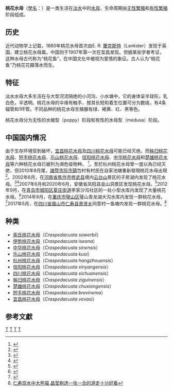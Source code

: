 {{Automatic Taxobox
| taxon = Craspedacusta
| authority = Lankester, 1880
| image = Craspedacusta sowerbyii.jpg
| image_caption = 索氏桃花水母
| subdivision_ranks = [[種|種]]
| subdivision = [[#种类|見內文]]
}}
'''桃花水母'''（[[學名|學名]]：{{lang|la|'''''Craspedacusta'''''}}）是一类生活在[[淡水|淡水]]中的[[水母|水母]]，生命周期由[[无性繁殖|无性繁殖]]和[[有性繁殖|有性繁殖]]阶段组成。

== 历史 ==
近代动物学上记载，1880年桃花水母首次由E. R. [[蘭克斯特|蘭克斯特]]（Lankster）发现于英国，建立桃花水母属。中国则于1907年第一次在宜昌发现。但据某些学者考证，这种水母古代称为“桃花鱼”，在中国文化中被视为爱情的象征。古人认为“桃花鱼”乃桃花花瓣落水而生。

== 特征 ==
淡水水母大多生活在与大型河流隔绝的小河沟、小水塘中，它的身体呈半球形，乳白色，半透明。桃花水母的伞缘有触手，按其长短和着生位置可分为数级，有4条辐管和1环管。不同品种的桃花水母生殖腺有绿、褐黄、红、黑等色。

桃花水母分为无性的水螅型（poppy）阶段和有性的水母型（medusa）阶段。

== 中国国内情况 ==
由于生存环境受到破坏，[[宜昌桃花水母|宜昌桃花水母]]及[[四川桃花水母|四川桃花水母]]可能已经灭绝。而[[秭归桃花水母|秭归桃花水母]]、[[短手桃花水母|短手桃花水母]]、[[乐山桃花水母|乐山桃花水母]]、[[信阳桃花水母|信阳桃花水母]]、[[中华桃花水母|中华桃花水母]]和[[楚雄桃花水母|楚雄桃花水母]]等六种桃花水母已被列为濒危级物种。 <ref>{{cite web |url=http://www.docin.com/p-5317832.html |title=淡水水母之桃花水母 |language=zh-hans |accessdate=2010-07-03 |archive-date=2010-09-09 |archive-url=https://web.archive.org/web/20100909015423/http://www.docin.com/p-5317832.html |dead-url=no }}</ref>。至於杭州桃花水母曾一度以為已经灭绝，但2010年8月尾，[[諸暨市|諸暨市]][[阮市鎮|阮市鎮]]包村有村民在自家池塘重新發現桃花水母出現<ref name=yahoo>{{cite news |url=http://hk.news.yahoo.com/article/100831/4/jzcy.html |title=浙江現瀕危「桃花水母」 |publisher=[[明報|明報]] |date=2010-09-01 |accessdate=2010-09-07 |language=zh-hant |archive-date=2010-09-05 |archive-url=https://web.archive.org/web/20100905041712/http://hk.news.yahoo.com/article/100831/4/jzcy.html |dead-url=no }}</ref>。2002年6月，在[[河南省|河南省]][[焦作市|焦作市]][[修武县|修武县]]境内[[云台山_(河南)|云台山]]景区的子房湖内发现了桃花水母。<ref>{{cite web|url=http://www.jzxw.gov.cn/News_View.asp?NewsID=1236|title=修武县自然资源|publisher=修武县人民政府网|date=2009-06-04|deadurl=yes|archiveurl=https://archive.is/20120803164858/http://www.jzxw.gov.cn/News_View.asp?NewsID=1236|archivedate=2012-08-03}}</ref><ref>{{Cite web |url=http://fj.qq.com/a/20110809/000079.htm |title=太姥山发现“桃花水母”？珍贵度可媲美大熊猫 |accessdate=2011-08-12 |archive-date=2011-12-22 |archive-url=https://web.archive.org/web/20111222055607/http://fj.qq.com/a/20110809/000079.htm |dead-url=no }}</ref>2007年6月和2020年6月，安徽省凤阳县韭山洞景区发现桃花水母。<ref>{{cite web |title=凤阳韭山洞再现“桃花水母” |url=http://news.wehefei.com/system/2020/06/15/011775606.shtml |website=合肥网}}</ref>2012年9月，在[[青岛市|青岛市]][[城阳区|城阳区]][[夏庄街道|夏庄街道]]李家沙沟社区的一处小型水库内发现了大量桃花水母。<ref>{{Cite web |url=http://lanmu.qtv.com.cn/system/2012/09/07/010230506.shtml |title=城阳发现桃花水母 为高级别的“极危生物” |accessdate=2012-09-08 |archive-date=2019-04-03 |archive-url=https://web.archive.org/web/20190403162313/http://lanmu.qtv.com.cn/system/2012/09/07/010230506.shtml |dead-url=no }}</ref>2014年9月，在[[重庆市|重庆市]][[璧山区|璧山区]]璧山青龙湖大沟水库内发现一群桃花水母。<ref>{{Cite web |url=http://cq.qq.com/a/20140829/010737.htm |title=璧山一水库现水母 初步判断为桃花水母 |access-date=2014-08-30 |archive-date=2019-11-30 |archive-url=https://web.archive.org/web/20191130171736/https://cq.qq.com/a/20140829/010737.htm |dead-url=no }}</ref>2017年5月，在[[四川省|四川省]][[眉山市|眉山市]][[仁寿县|仁寿县]][[景贤乡|景贤乡]]同意村一鱼塘内发现一群桃花水母。<ref>[http://d.youth.cn/sk/201705/t20170511_9733246.htm 仁寿现水中大熊猫 晶莹剔透一张一合的游走十分好看]{{Dead link|date=2018年9月 |bot=InternetArchiveBot |fix-attempted=yes }}</ref>

== 种类 ==
*[[索氏桃花水母|索氏桃花水母]]（''Craspedacusta sowerbii''）
*[[伊势桃花水母|伊势桃花水母]]（''Craspedacusta iseana''）
*[[中华桃花水母|中华桃花水母]]（''Craspedacusta sinensis''）
*[[乐山桃花水母|乐山桃花水母]]（''Craspedacusta kuoi''）
*[[杭州桃花水母|杭州桃花水母]]（''Craspedacusta hangzhouensis''）
*[[信阳桃花水母|信阳桃花水母]]（''Craspedacusta xinyangensis''）
*[[四川桃花水母|四川桃花水母]]（''Craspedacusta sichuanensis''）
*[[秭归桃花水母|秭归桃花水母]]（''Craspedacusta ziguinensis''）
*[[楚雄桃花水母|楚雄桃花水母]]（''Craspedacusta chuxiongensis''）
*[[短手桃花水母|短手桃花水母]]（''Craspedacusta brevinema''）
*[[宜昌桃花水母|宜昌桃花水母]]（''Craspedacusta vovasi''）

== 参考文獻 ==
{{reflist}}
{{Taxonbar}}
[[Category:_1880年描述的分类群|T]]
[[Category:笠水母科|T]]
[[Category:桃花水母属|T]]
[[Category:青岛物种|T]]